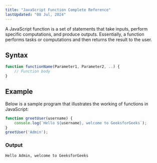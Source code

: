 ```yaml
---
title: "JavaScript Function Complete Reference"
lastUpdated: "08 Jul, 2024"
---
```


A JavaScript function is a set of statements that take inputs, perform specific computations, and produce outputs. Essentially, a function performs tasks or computations and then returns the result to the user.

## Syntax

```javascript
function functionName(Parameter1, Parameter2, ..) {
    // Function body
}
```

## Example
Below is a sample program that illustrates the working of functions in JavaScript:

```javascript
function greetUser(username) {
    console.log(`Hello ${username}, welcome to GeeksforGeeks`);
}
greetUser('Admin');
```

### Output
```
Hello Admin, welcome to GeeksforGeeks